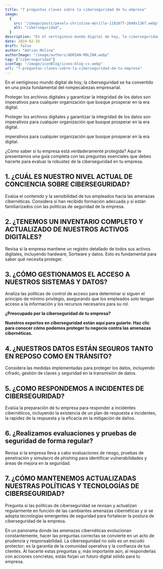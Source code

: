 ```yaml
---
title: "7 preguntas claves sobre la ciberseguridad de tu empresa"
image:
  {
    src: "/image/posts/pexels-christina-morillo-1181677-2048x1367.webp",
    alt: "ciberseguridad",
  }
description: "En el vertiginoso mundo digital de hoy, la ciberseguridad se ha convertido en una pieza fundamental del rompecabezas empresarial."
date: 2024-02-26
draft: false
author: "Adrian Molina"
authorImage: "/image/authors/ADRIAN-MOLINA.webp"
tag: ["ciberseguridad"]
iconTag: "/image/iconBlog/icono-blog-cs.webp"
url: "7-preguntas-claves-sobre-la-ciberseguridad-de-tu-empresa"
---
```


En el vertiginoso mundo digital de hoy, la ciberseguridad se ha convertido en una pieza fundamental del rompecabezas empresarial.

Proteger los archivos digitales y garantizar la integridad de los datos son imperativos para cualquier organización que busque prosperar en la era digital.

Proteger los archivos digitales y garantizar la integridad de los datos son imperativos para cualquier organización que busque prosperar en la era digital.

imperativos para cualquier organización que busque prosperar en la era digital.

¿Cómo saber si tu empresa está verdaderamente protegida? Aquí te presentamos una guía completa con las preguntas esenciales que debes hacerte para evaluar la robustez de la ciberseguridad en tu empresa.

## 1. ¿CUÁL ES NUESTRO NIVEL ACTUAL DE CONCIENCIA SOBRE CIBERSEGURIDAD?

Evalúa el contenido y la sensibilidad de tus empleados hacia las amenazas cibernéticas. Considera si han recibido formación adecuada y si están familiarizados con las políticas de seguridad de la empresa.

## 2. ¿TENEMOS UN INVENTARIO COMPLETO Y ACTUALIZADO DE NUESTROS ACTIVOS DIGITALES?

Revisa si la empresa mantiene un registro detallado de todos sus activos digitales, incluyendo hardware, Sortware y datos. Esto es fundamental para saber qué necesita proteger.

## 3. ¿CÓMO GESTIONAMOS EL ACCESO A NUESTROS SISTEMAS Y DATOS?

Analiza las políticas de control de acceso para determinar si siguen el principio de mínimo privilegio, asegurando que los empleados solo tengan acceso a la información y los recursos necesarios para su rol.

**¿Preocupado por la ciberseguridad de tu empresa?**

**Nuestros expertos en ciberseguridad están aquí para guiarte. Haz clic para conocer cómo podemos proteger tu negocio contra las amenazas cibernéticas.**

## 4. ¿NUESTROS DATOS ESTÁN SEGUROS TANTO EN REPOSO COMO EN TRÁNSITO?

Considera las medidas implementadas para proteger los datos, incluyendo cifrado, gestión de claves y seguridad en la transmisión de datos.

## 5. ¿COMO RESPONDEMOS A INCIDENTES DE CIBERSEGURIDAD?

Evalúa la preparación de tu empresa para responder a incidentes cibernéticos, incluyendo la existencia de un plan de respuesta a incidentes, la rapidez de la respuesta y la eficacia en la mitigación de daños.

## 6. ¿Realizamos evaluaciones y pruebas de seguridad de forma regular?

Revisa si la empresa lleva a cabo evaluaciones de riesgo, pruebas de penetración y simulacro de phishing para identificar vulnerabilidades y áreas de mejora en la seguridad.

## 7. ¿CÓMO MANTENEMOS ACTUALIZADAS NUESTRAS POLÍTICAS Y TECNOLOGÍAS DE CIBERSEGURIDAD?

Pregunta si las políticas de ciberseguridad se revisan y actualizan regularmente en función de las cambiantes amenazas cibernéticas y si se adopta tecnologías emergentes de seguridad para fortalecer la postura de ciberseguridad de la empresa.

En un panorama donde las amenazas cibernéticas evolucionan constantemente, hacer las preguntas correctas se convierte en un acto de prudencia y responsabilidad. La ciberseguridad no solo es un escudo protector; es la garantía de la comunidad operativa y la confianza de tus clientes. Al hacerte estas preguntas y, más importante aún, al responderlas con acciones concretas, estás forjan un futuro digital sólido para tu empresa.
